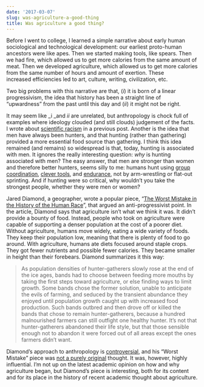 ```yaml
---
date: '2017-03-07'
slug: was-agriculture-a-good-thing
title: Was agriculture a good thing?
---
```


Before I went to college, I learned a simple narrative about early human sociological and technological development: our earliest proto-human ancestors were like apes. Then we started making tools, like spears. Then we had fire, which allowed us to get more calories from the same amount of meat. Then we developed agriculture, which allowed us to get more calories from the same number of hours and amount of exertion. These increased efficiencies led to art, culture, writing, civilization, etc.

Two big problems with this narrative are that, (_i_) it is born of a linear progressivism, the idea that history has been a straight line of "upwardness" from the past until this day and (_ii_) it might not be right.

It may seem like _i _and _ii_ are unrelated, but anthropology is chock full of examples where ideology clouded (and still clouds) judgement of the facts. I wrote about [scientific racism](http://scottolesen.com/biology-as-ideology/) in a previous post. Another is the idea that men have always been hunters, and that hunting (rather than gathering) provided a more essential food source than gathering. I think this idea remained (and remains) so widespread is that, today, hunting is associated with men. It ignores the really interesting question: _why_ is hunting associated with men? The easy answer, that men are stronger than women and therefore better hunters, seems silly to me: humans hunt using [group coordination](https://en.wikipedia.org/wiki/The_Forest_People), [clever tools](https://en.wikipedia.org/wiki/Spear-thrower), and [endurance](http://www.der.org/films/hunters.html), not by arm-wrestling or flat-out sprinting. And if hunting were so critical, why wouldn't you take the strongest people, whether they were men or women?

Jared Diamond, a geographer, wrote a popular piece, "[The Worst Mistake in the History of the Human Race](http://discovermagazine.com/1987/may/02-the-worst-mistake-in-the-history-of-the-human-race)", that argued an anti-progressivist point. In the article, Diamond says that agriculture isn't what we think it was. It didn't provide a bounty of food. Instead, people who took on agriculture were capable of supporting a denser population at the cost of a poorer diet. Without agriculture, humans move widely, eating a wide variety of foods. They keep their population low, meaning that there is plenty of food to go around. With agriculture, humans ate diets focused around staple crops. They got fewer nutrients and possible fewer calories. They became smaller in height than their forebears. Diamond summarizes it this way:



<blockquote>As population densities of hunter-gatherers slowly rose at the end of the ice ages, bands had to choose between feeding more mouths by taking the first steps toward agriculture, or else finding ways to limit growth. Some bands chose the former solution, unable to anticipate the evils of farming, and seduced by the transient abundance they enjoyed until population growth caught up with increased food production. Such bands outbred and then drove off or killed the bands that chose to remain hunter-gatherers, because a hundred malnourished farmers can still outfight one healthy hunter. It's not that hunter-gatherers abandoned their life style, but that those sensible enough not to abandon it were forced out of all areas except the ones farmers didn't want.</blockquote>



Diamond's approach to anthropology is [controversial](http://www.npr.org/sections/13.7/2013/01/14/169374400/why-does-jared-diamond-make-anthropologists-so-mad), and his "Worst Mistake" piece was [not a purely original](http://www.livinganthropologically.com/anthropology/agriculture-as-worst-mistake-in-the-history-of-the-human-race/) thought. It was, however, highly influential. I'm not up on the latest academic opinion on how and why agriculture began, but Diamond's piece is interesting, both for its content and for its place in the history of recent academic thought about agriculture.